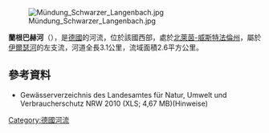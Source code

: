 {{Onesource|time=2020-08-05T01:49:27+00:00}}
{{Coord|50|54|3.8|N|8|18|14|E|display=title}}
[[Image:Mündung_Schwarzer_Langenbach.jpg|right]]

'''蘭根巴赫河'''（{{lang-de|Langenbach}}），是[[德國|德國]]的河流，位於該國西部，處於[[北萊茵-威斯特法倫州|北萊茵-威斯特法倫州]]，屬於[[伊爾瑟河_(蘭河支流)|伊爾瑟河]]的左支流，河道全長3.1公里，流域面積2.6平方公里。

==參考資料==
* Gewässerverzeichnis des Landesamtes für Natur, Umwelt und Verbraucherschutz NRW 2010 (XLS; 4,67 MB)(Hinweise)

{{Germany-geo-stub}}
[[Category:德國河流|Category:德國河流]]